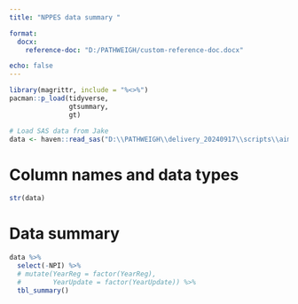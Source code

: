 ```yaml
---
title: "NPPES data summary "

format: 
  docx:
    reference-doc: "D:/PATHWEIGH/custom-reference-doc.docx"

echo: false
---
```


```r
library(magrittr, include = "%<>%")
pacman::p_load(tidyverse, 
               gtsummary,
               gt)
```

```r
# Load SAS data from Jake
data <- haven::read_sas("D:\\PATHWEIGH\\delivery_20240917\\scripts\\aim2\\nppes_data.sas7bdat")
```

# Column names and data types
```r
str(data)
```

# Data summary
```r
data %>%
  select(-NPI) %>%
  # mutate(YearReg = factor(YearReg),
  #        YearUpdate = factor(YearUpdate)) %>%
  tbl_summary()
```